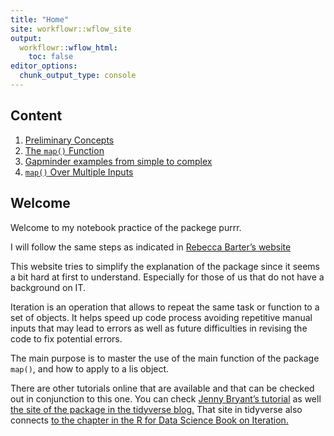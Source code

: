 ```yaml
---
title: "Home"
site: workflowr::wflow_site
output:
  workflowr::wflow_html:
    toc: false
editor_options:
  chunk_output_type: console
---
```


## Content

 1. [Preliminary Concepts](01_preliminary-concepts.html)
 2. [The `map()` Function](02_the-map-function.html)
 3. [Gapminder examples from simple to complex](03_the-map-gapminder-example.html)
 4. [`map()` Over Multiple Inputs](04_map-over-multiple-input-objects.html)


## Welcome

Welcome to my notebook practice of the packege purrr.

I will follow the same steps as indicated in [Rebecca Barter's website](http://www.rebeccabarter.com/blog/2019-08-19_purrr/)

This website tries to simplify the explanation of the package since it seems a bit hard at first to understand.  Especially for those of us that do not have a background on IT.  

Iteration is an operation that allows to repeat the same task or function to a set of objects.  It helps speed up code process avoiding repetitive manual inputs that may lead to errors as well as future difficulties in revising the code to fix potential errors.  

The main purpose is to master the use of the main function of the package `map()`, and how to apply to a lis object.

There are other tutorials online that are available and that can be checked out in conjunction to this one.  You can check [Jenny Bryant's tutorial](https://jennybc.github.io/purrr-tutorial/) as well [the site of the package in the tidyverse blog. ](https://purrr.tidyverse.org/) That site in tidyverse also connects [to the chapter in the R for Data Science Book on Iteration.](http://r4ds.had.co.nz/iteration.html)


